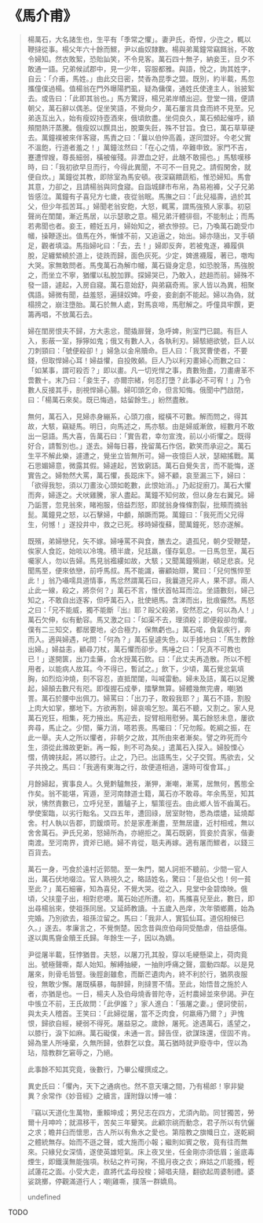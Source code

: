 # 《馬介甫》

> 楊萬石，大名諸生也，生平有「季常之懼」。妻尹氏，奇悍，少迕之，輒以鞭撻從事。楊父年六十餘而鰥，尹以齒奴隸數。楊與弟萬鐘常竊餌翁，不敢令婦知。然衣敗絮，恐貽訕笑，不令見客。萬石四十無子，納妾王，旦夕不敢通一語。兄弟候試郡中，見一少年，容服都雅。與語，悅之，詢其姓字，自云：「介甫，馬姓。」由此交日密，焚香為昆季之盟。既別，約半載，馬忽攜僮僕過楊。值楊翁在門外曝陽捫虱，疑為傭僕，通姓氏使達主人，翁披絮去。或告曰：「此即其翁也。」馬方驚訝，楊兄弟岸幘出迎。登堂一揖，便請朝父，萬石辭以偶恙。促坐笑語，不覺向夕，萬石屢言具食而終不見至。兄弟迭互出入，始有瘦奴持壺酒來，俄頃飲盡。坐伺良久，萬石頻起催呼，額頰間熱汗蒸騰。俄瘦奴以饌具出，脫粟失飪，殊不甘旨。食已，萬石草草硬去。萬鐘襆被來伴客寢，馬責之曰：「曩以伯仲高義，遂同盟好。今老父實不溫飽，行道者羞之！」萬鐘泫然曰：「在心之情，卒難申致。家門不吉，蹇遭悍嫂，尊長細弱，橫被催殘。非瀝血之好，此醜不敢揚也。」馬駭嘆移時，曰：「我初欲早旦而行，今得此異聞，不可不一目見之。請假閑舍，就便自炊。」萬鐘從其教，即除室為馬安頓。夜深竊饋蔬稻，惟恐婦知。馬會其意，力卻之，且請楊翁與同食寢。自詣城肆市布帛，為易袍褲，父子兄弟皆感泣。萬鐘有子喜兒方七歲，夜從翁眠。馬撫之曰：「此兒福壽，過於其父，但少年孤苦耳。」婦聞老翁安飽，大怒，輒罵，謂馬強預人家事。初惡聲尚在閨闥，漸近馬居，以示瑟歌之意。楊兄弟汗體徘徊，不能制止；而馬若弗聞也者。妾王，體妊五月，婦始知之，褫衣慘掠。已，乃喚萬石跪受巾幗，操鞭逐出。值馬在外，慚懅不前，又追逼之，始出。婦亦隨出，叉手頓足，觀者填溢。馬指婦叱曰：「去，去！」婦即反奔，若被鬼逐，褲履俱脫，足纏縈繞於道上，徒跣而歸，面色灰死。少定，婢進襪履，著已，噭啕大哭。家無敢問者。馬曳萬石為解巾幗，萬石聳身定息，如恐脫落，馬強脫之，而坐立不寧，猶懼以私脫加罪。探婦哭已，乃敢入，趑趄而前。婦殊不發一語，遽起，入房自寢。萬石意始舒，與弟竊奇焉。家人皆以為異，相聚偶語。婦微有聞，益羞怒，遍撻奴婢。呼妾，妾創劇不能起。婦以為偽，就榻搒之，崩注墮胎。萬石於無人處，對馬哀啼，馬慰解之。呼僮具牢饌，更籌再唱，不放萬石去。
>
> 婦在閨房恨夫不歸，方大恚忿，聞撬扉聲，急呼婢，則室門已闢。有巨人入，影蔽一室，猙獰如鬼；俄又有數人入，各執利刃。婦駭絕欲號，巨人以刀刺頸曰：「號便殺卻！」婦急以金帛贖命。巨人曰：「我冥曹使者，不要錢，但取悍婦心耳！婦益懼，自投敗顙。巨人乃以利刃畫婦心而數之曰：「如某事，謂可殺否？」即以畫。凡一切兇悍之事，責數殆盡，刀畫膚革不啻數十。末乃曰：「妾生子，亦爾宗緒，何忍打墮？此事必不可宥！」乃令數人反接其手，剖視悍婦心腸。婦叩頭乞命，但言知悔。俄聞中門啟閉，曰：「楊萬石來矣。既已悔過，姑留餘生。」紛然盡散。
>
> 無何，萬石入，見婦赤身繃系，心頭刀痕，縱橫不可數。解而問之，得其故，大駭，竊疑馬。明日，向馬述之，馬亦駭。由是婦威漸斂，經數月不敢出一惡語。馬大喜，告萬石曰：「實告君，幸勿宣洩，前以小術懼之。既得好合，請暫別也。」遂去。婦每日暮，挽留萬石作侶，歡笑而承迎之。萬石生平不解此樂，遽遭之，覺坐立皆無所可。婦一夜憶巨人狀，瑟縮搖戰。萬石思媚婦意，微露其假。婦遽起，苦致窮詰。萬石自覺失言，而不能悔，遂實告之。婦勃然大罵，萬石懼，長跽床下。婦不顧，哀至漏三下，婦曰：「欲得我恕，須以刀畫汝心頭如乾數，此恨始消。」乃起捉廚刀。萬石大懼而奔，婦逐之。犬吠雞騰，家人盡起。萬鐘不知何故，但以身左右翼兄。婦乃詬詈，忽見翁來，睹袍服，倍益烈怒，即就翁身條條割裂，批頰而摘翁髭。萬鐘見之怒，以石擊婦，中顱，顛蹶而斃。萬鐘曰：「我死而父兄得生，何憾！」遂投井中，救之已死。移時婦復蘇，聞萬鐘死，怒亦遂解。
>
> 既殯，弟婦戀兒，矢不嫁。婦唾罵不與食，醮去之。遺孤兒，朝夕受鞭楚，俟家人食訖，始啖以冷塊。積半歲，兒尪羸，僅存氣息。一日馬忽至，萬石囑家人，勿以告婦。馬見翁襤縷如故，大駭；又聞萬鐘殞謝，頓足悲哀。兒聞馬至，便來依戀，前呼馬叔。馬不能識，審顧始辯，驚曰：「兒何憔悴至此！」翁乃囁嚅具道情事，馬忿然謂萬石曰，我曩道兄非人，果不謬。兩人止此一線，殺之，將奈何？」萬石不言，惟伏首帖耳而泣。坐語數刻，婦己知之，不敢自出逐客，但呼萬石入，批使絕馬。含涕而出，批痕儼然。馬怒之曰：「兄不能威，獨不能斷『出』耶？毆父殺弟，安然忍之，何以為人！」萬石欠伸，似有動容。馬又激之曰：「如渠不去，理須殺；即便殺卻勿懼。僕有二三知交，都居要地，必合極力，保無虧也。」萬石喏，負氣疾行，奔而入。適與婦遇，叱問：「何為？」萬石皇遽失色，以手據地曰：「馬生教餘出婦。」婦益恚，顧尋刀杖，萬石懼而卻步。馬唾之曰：「兄真不可教也已！」遂開篋，出刀圭藥，合水授萬石飲。曰：「此丈夫再造散。所以不輕用者，以能病人故耳。今不得已，暫試之。」飲下，少頃，萬石覺忿氣填胸，如烈焰沖燒，刻不容忍，直抵閨闥，叫喊雷動。婦未及詰，萬石以足騰起，婦顛去數尺有咫。即復握石成拳，擂擊無算。婦體幾無完膚，嘲猶詈。萬石於腰中出佩刀。婦罵曰：「出刀子，敢殺我耶？」萬石不語，割股上肉大如掌，擲地下。方欲再割，婦哀鳴乞恕。萬石不聽，又割之。家人見萬石兇狂，相集，死力掖出。馬迎去，捉臂相用慰勞。萬石餘怒未息，屢欲奔尋，馬止之。少間，藥力消，嗒若喪。馬囑曰：「兄勿餒。乾綱之振，在此一舉。夫人之所以懼者，非朝夕之故，其所由來者漸矣。譬之昨死而今生，須從此滌故更新。再一餒，則不可為矣。」遣萬石入探入。婦股慄心慴，倩婢扶起，將以膝行。止之，乃已。出語馬生，父子交賀。馬欲去，父子共挽之。馬曰：「我適有東海之行，故便道相過，還時可復會耳。」
>
> 月餘婦起，賓事良人。久覺黔驢無技，漸狎，漸嘲，漸罵，居無何，舊態全作矣。翁不能堪，宵遁，至河南隸道士籍，萬石亦不敢尋。年余馬至，知其狀，怫然責數已，立呼兒至，置驢子上，驅策徑去。由此鄉人皆不齒萬石。學使案臨，以劣行黜名。又四五年，遭回祿，居室財物，悉為煨燼，延燒鄰舍。村人執以告郡，罰鍰煩苛。於是家產漸盡，至無居廬，近村相戒，無以舍舍萬石。尹氏兄弟，怒婦所為，亦絕拒之。萬石既窮，質妾於貴家，偕妻南渡。至河南界，資斧已絕。婦不肯從，聒夫再嫁。適有屠而鰥者，以錢三百貨去。
>
> 萬石一身，丐食於遠村近郭間。至一朱門，閽人訶拒不聽前。少間一官人出，萬石伏地啜泣。官人熟視久之，略詰姓名，驚曰：「是伯父也！何一貧至此？」萬石細審，知為喜兒，不覺大哭。從之入，見堂中金碧煥映。俄頃，父扶童子出，相對悲哽。萬石始述所遭。初，馬攜喜兒至此，數日，即出尋楊翁來，使祖孫同居。又延師教讀。十五歲入邑庠，次年領鄉薦，始為完婚。乃別欲去，祖孫泣留之。馬曰：「我非人，實狐仙耳。道侶相候已久。」遂去。孝廉言之，不覺惻楚。因念昔與庶伯母同受酷虐，倍益感傷。遂以輿馬齎金贖王氏歸。年餘生一子，因以為嫡。
>
> 尹從屠半載，狂悖猶昔。夫怒，以屠刀孔其股，穿以毛綆懸梁上，荷肉竟出。號極聲嘶，鄰人始知。解縛抽綆，一抽則呼痛之聲，震動四鄰。以是見屠來，則骨毛皆豎。後脛創雖愈，而斷芒遺肉內，終不利於行，猶夙夜服役，無敢少懈。屠既橫暴，每醉歸，則撻詈不情。至此，始悟昔之施於人者，亦猶是也。一日，楊夫人及伯母燒香普陀寺，近村農婦並來參謁。尹在中悵立不前，王氏故問：「此伊誰？」家人進白：「張屠之妻。」便訶使前，與太夫人稽首。王笑曰：「此婦從屠，當不乏肉食，何羸瘠乃爾？」尹愧恨，歸欲自經，綆弱不得死。屠益惡之。歲餘，屠死。途遇萬石，遙望之，以膝行，淚下如麻。萬石礙僕，未通一言。歸告侄，欲謀珠還，侄固不肯。婦為里人所唾棄，久無所歸，依群乞以食。萬石猶時就尹廢寺中，侄以為玷，陰教群乞窘辱之，乃絕。
>
> 此事餘不知其究竟，後數行，乃畢公權撰成之。
>
> 異史氏曰：「懼內，天下之通病也。然不意天壤之間，乃有楊郎！寧非變異？余常作《妙音經》之續言，謹附錄以博一噱：
>
> 『竊以天道化生萬物，重賴坤成；男兒志在四方，尤須內助。同甘獨苦，勞爾十月呻吟；就濕移干，苦矣三年顰笑。此顧宗祧而動念，君子所以有伉儷之求；瞻井臼而懷思，古人所以有魚水之愛也。第陰教之旗幟日立，遂乾綱之體統無存。始而不遜之聲，或大施而小報；繼則如賓之敬，竟有往而無來。只緣兒女深情，遂使英雄短氣。床上夜叉坐，任金剛亦須低眉；釜底毒煙生，即鐵漢無能強項。秋砧之杵可掬，不搗月夜之衣；麻姑之爪能搔，輕試蓮花之面。小受大走，直將代孟母投梭；婦唱夫隨，翻欲起周婆制禮。婆娑跳擲，停觀滿道行人；嘲雞嘶，撲落一群嬌鳥。
>
> undefined

TODO
